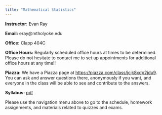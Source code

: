 ```yaml
---
title: "Mathematical Statistics"
---
```


**Instructor:** Evan Ray

**Email:** eray@mtholyoke.edu

**Office:** Clapp 404C

**Office Hours:** Regularly scheduled office hours at times to be determined. Please do not hesitate to contact me to set up appointments for additional office hours at any time!!

**Piazza:** We have a Piazza page at [https://piazza.com/class/jcjk8xdp2jdu9](https://piazza.com/class/jcjk8xdp2jdu9).  You can ask and answer questions there, anonymously if you want, and everyone in the class will be able to see and contribute to the answers.

**Syllabus:** [pdf](syllabus/syllabus_stat_343.pdf)

Please use the navigation menu above to go to the schedule, homework assignments, and materials related to quizzes and exams.
